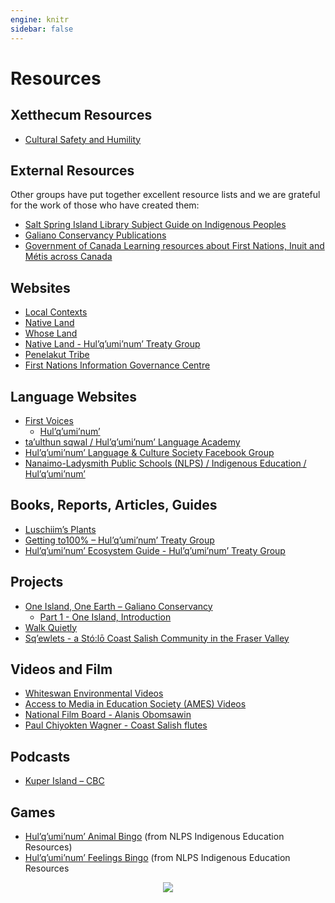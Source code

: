 ```yaml
---
engine: knitr
sidebar: false
---
```


::: {.column-screen}
::: {.hero-banner style="background-image: url('files/banner_resources.png');"}
:::
:::

# Resources

## Xetthecum Resources

* [Cultural Safety and Humility](https://docs.google.com/document/d/1KDOQU2ub8kKayzdQYHxvj651w8cekwXw/)

## External Resources

Other groups have put together excellent resource lists and we are grateful for the work of those who have created them:

* [Salt Spring Island Library Subject Guide on Indigenous Peoples](https://saltspring.bc.libraries.coop/subject-guides/indigenous-people/)
* [Galiano Conservancy Publications](https://galianoconservancy.ca/about/publications/)
* [Government of Canada Learning resources about First Nations, Inuit and Métis across Canada](https://www.rcaanc-cirnac.gc.ca/eng/1621447127773/1621447157184)

## Websites

* [Local Contexts](https://localcontexts.org/)
* [Native Land](https://native-land.ca/)
* [Whose Land](https://www.whose.land/en/)
* [Native Land - Hul’q’umi’num’ Treaty Group](https://native-land.ca/maps/territories/hulquminum-treaty-group/)
* [Penelakut Tribe](https://penelakut.ca/)
* [First Nations Information Governance Centre](https://fnigc.ca/)

## Language Websites

* [First Voices](https://www.firstvoices.com/)
    * [Hul’q’umi’num’ ](https://www.firstvoices.com/hulquminum)
* [ta’ulthun sqwal / Hul’q’umi’num’ Language Academy](https://sqwal.hwulmuhwqun.ca/)
* [Hul’q’umi’num’ Language & Culture Society Facebook Group](https://www.facebook.com/groups/794612331135098/)
* [Nanaimo-Ladysmith Public Schools (NLPS) / Indigenous Education / Hul’q’umi’num’](https://nlpslearns.sd68.bc.ca/subject/hulquminum/)

## Books, Reports, Articles, Guides

* [Luschiim’s Plants](https://harbourpublishing.com/products/9781550179453)
* [Getting to100% – Hul’q’umi’num’ Treaty Group](http://www.hulquminum.bc.ca/pubs/HTG%20Info%20Book6.pdf?lbisphpreq=1)
* [Hul’q’umi’num’ Ecosystem Guide - Hul’q’umi’num’ Treaty Group](https://nlpslearns.sd68.bc.ca/wp-content/uploads/Hul_Qum_Ecosystem_Guide.pdf)

## Projects

* [One Island, One Earth – Galiano Conservancy](https://galianoconservancy.ca/oneisland/)
    * [Part 1 - One Island, Introduction](https://galianoconservancy.ca/wp-content/uploads/2022/06/Part-I-One-Island-Introduction.pdf)
* [Walk Quietly](https://walkquietly.ca/)
* [Sq’ewlets - a Stó:lō Coast Salish Community in the Fraser Valley](http://digitalsqewlets.ca/index-eng.php)

## Videos and Film

* [Whiteswan Environmental Videos](https://www.whiteswanenvironmental.org/videos.html)
* [Access to Media in Education Society (AMES) Videos](https://accesstomedia.org/watch/)
* [National Film Board - Alanis Obomsawin](https://www.nfb.ca/directors/alanis-obomsawin/)
* [Paul Chiyokten Wagner - Coast Salish flutes](https://www.youtube.com/watch?v=QpBN2Yk17zc)

## Podcasts

* [Kuper Island – CBC](https://www.cbc.ca/listen/cbc-podcasts/1062-kuper-island)

## Games

* [Hul’q’umi’num’ Animal Bingo](https://scratch.mit.edu/projects/895188484/fullscreen/) (from NLPS Indigenous Education Resources)
* [Hul’q’umi’num’ Feelings Bingo](https://scratch.mit.edu/projects/816040858/) (from NLPS Indigenous Education Resources

:::: {.column-page}
<center>
![](files/icon_array.png)
</center>
::::


